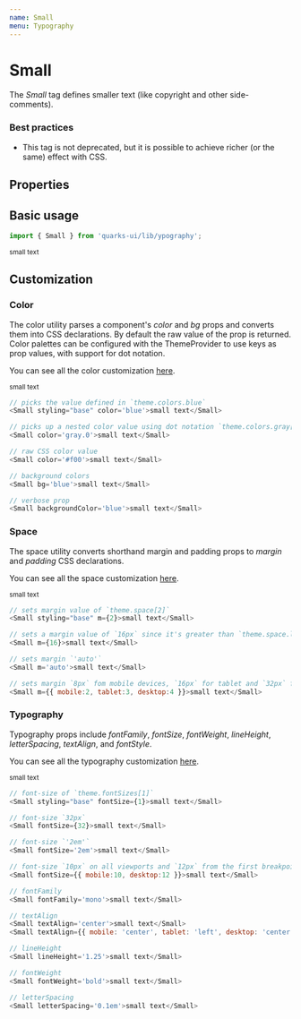 ```yaml
---
name: Small
menu: Typography
---
```



# Small

The _Small_ tag defines smaller text (like copyright and other side-comments).

### Best practices

-   This tag is not deprecated, but it is possible to achieve richer (or the same) effect with CSS.

## Properties

<Props of={Small} />

## Basic usage

```javascript
import { Small } from 'quarks-ui/lib/ypography';
```

<Playground>
    <Small styling="base">small text</Small>
</Playground>

## Customization

### Color

The color utility parses a component's _color_ and _bg_ props and converts them into CSS declarations. By default the raw value of the prop is returned. Color palettes can be configured with the ThemeProvider to use keys as prop values, with support for dot notation.

You can see all the color customization [here](https://styled-system.com/api/#color).

<Playground>
    <Small styling="base" color="blue">
        small text
    </Small>
</Playground>

```javascript
// picks the value defined in `theme.colors.blue`
<Small styling="base" color='blue'>small text</Small>

// picks up a nested color value using dot notation `theme.colors.gray[0]`
<Small color='gray.0'>small text</Small>

// raw CSS color value
<Small color='#f00'>small text</Small>

// background colors
<Small bg='blue'>small text</Small>

// verbose prop
<Small backgroundColor='blue'>small text</Small>
```

### Space

The space utility converts shorthand margin and padding props to _margin_ and _padding_ CSS declarations.

You can see all the space customization [here](https://styled-system.com/api#space).

<Playground>
    <Small styling="base" m={2}>
        small text
    </Small>
</Playground>

```javascript
// sets margin value of `theme.space[2]`
<Small styling="base" m={2}>small text</Small>

// sets a margin value of `16px` since it's greater than `theme.space.length`
<Small m={16}>small text</Small>

// sets margin `'auto'`
<Small m='auto'>small text</Small>

// sets margin `8px` fom mobile devices, `16px` for tablet and `32px` for desktop from the first breakpoint and up
<Small m={{ mobile:2, tablet:3, desktop:4 }}>small text</Small>
```

### Typography

Typography props include _fontFamily_, _fontSize_, _fontWeight_, _lineHeight_, _letterSpacing_, _textAlign_, and _fontStyle_.

You can see all the typography customization [here](https://styled-system.com/api/#typography).

<Playground>
    <Small styling="base" fontSize={1}>
        small text
    </Small>
</Playground>

```javascript
// font-size of `theme.fontSizes[1]`
<Small styling="base" fontSize={1}>small text</Small>

// font-size `32px`
<Small fontSize={32}>small text</Small>

// font-size `'2em'`
<Small fontSize='2em'>small text</Small>

// font-size `10px` on all viewports and `12px` from the first breakpoint and up
<Small fontSize={{ mobile:10, desktop:12 }}>small text</Small>

// fontFamily
<Small fontFamily='mono'>small text</Small>

// textAlign
<Small textAlign='center'>small text</Small>
<Small textAlign={{ mobile: 'center', tablet: 'left', desktop: 'center' }}>small text</Small>

// lineHeight
<Small lineHeight='1.25'>small text</Small>

// fontWeight
<Small fontWeight='bold'>small text</Small>

// letterSpacing
<Small letterSpacing='0.1em'>small text</Small>
```
